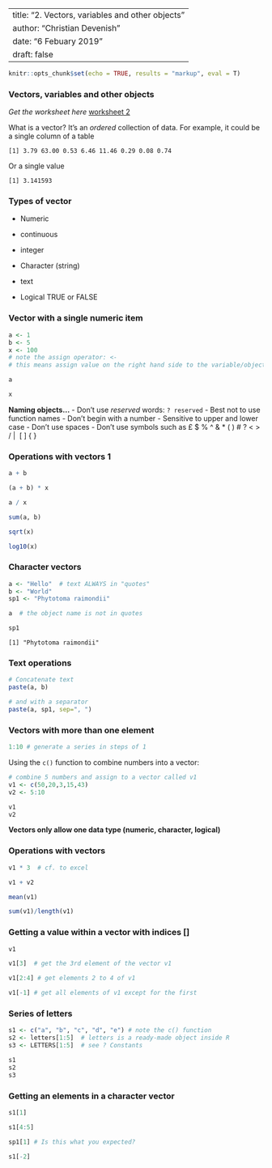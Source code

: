 
---
title: "2. Vectors, variables and other objects"
author: "Christian Devenish"
date: "6 Febuary 2019"
draft: false
---

```r
knitr::opts_chunk$set(echo = TRUE, results = "markup", eval = T)
```

### Vectors, variables and other objects
*Get the worksheet here* [worksheet 2](../resources/w02_vectors.r)


What is a vector? It's an *ordered* collection of data.
For example, it could be a single column of a table 


```
[1] 3.79 63.00 0.53 6.46 11.46 0.29 0.08 0.74
```
Or a single value

```
[1] 3.141593
```

### Types of vector

- Numeric
 - continuous
 - integer

- Character (string)
 - text

- Logical
TRUE or FALSE

### Vector with a single numeric item


```r
a <- 1
b <- 5
x <- 100
# note the assign operator: <-  
# this means assign value on the right hand side to the variable/object name on the left
```

```r
a
```


```r
x
```


**Naming objects...**
- Don't use *reserved* words:
`? reserved`
- Best not to use function names
- Don't begin with a number
- Sensitive to upper and lower case
- Don't use spaces
- Don't use symbols such as £ $ % ^ & * ( ) # ? < > / | \ [ ] { }
</small>

### Operations with vectors 1


```r
a + b
```


```r
(a + b) * x
```



```r
a / x
```


```r
sum(a, b)
```


```r
sqrt(x)
```


```r
log10(x)
```


### Character vectors

```r
a <- "Hello"  # text ALWAYS in "quotes"
b <- "World"
sp1 <- "Phytotoma raimondii"
```

```r
a  # the object name is not in quotes
```


```r
sp1
```

```
[1] "Phytotoma raimondii"
```

### Text operations


```r
# Concatenate text
paste(a, b)
```


```r
# and with a separator
paste(a, sp1, sep=", ")
```

### Vectors with more than one element

```r
1:10 # generate a series in steps of 1
```


Using the `c()` function to combine numbers into a vector:
```r
# combine 5 numbers and assign to a vector called v1
v1 <- c(50,20,3,15,43)
v2 <- 5:10

v1
v2
```

**Vectors only allow one data type (numeric, character, logical)**

### Operations with vectors


```r
v1 * 3  # cf. to excel
```


```r
v1 + v2
```


```r
mean(v1)
```


```r
sum(v1)/length(v1)
```


### Getting a value within a vector with indices []

```r
v1
```


```r
v1[3]  # get the 3rd element of the vector v1
```

```r
v1[2:4] # get elements 2 to 4 of v1
```


```r
v1[-1] # get all elements of v1 except for the first
```

### Series of letters

```r
s1 <- c("a", "b", "c", "d", "e") # note the c() function
s2 <- letters[1:5]  # letters is a ready-made object inside R
s3 <- LETTERS[1:5]  # see ? Constants

s1
s2
s3
```


### Getting an elements in a character vector


```r
s1[1]
```

```r
s1[4:5]
```

```r
sp1[1] # Is this what you expected?
```


```r
s1[-2]
```

